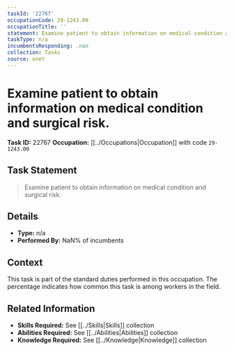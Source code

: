 ```yaml
---
taskId: '22767'
occupationCode: 29-1243.00
occupationTitle: ''
statement: Examine patient to obtain information on medical condition and surgical risk.
taskType: n/a
incumbentsResponding: .nan
collection: Tasks
source: onet
---
```

# Examine patient to obtain information on medical condition and surgical risk.

**Task ID:** 22767
**Occupation:** [[../Occupations|Occupation]] with code `29-1243.00`

## Task Statement

> Examine patient to obtain information on medical condition and surgical risk.

## Details

- **Type:** n/a
- **Performed By:** NaN% of incumbents

## Context

This task is part of the standard duties performed in this occupation. The percentage indicates how common this task is among workers in the field.

## Related Information

- **Skills Required:** See [[../Skills|Skills]] collection
- **Abilities Required:** See [[../Abilities|Abilities]] collection
- **Knowledge Required:** See [[../Knowledge|Knowledge]] collection
